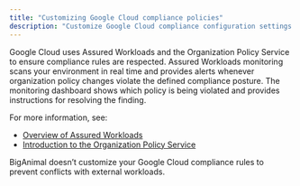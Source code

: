 ```yaml
---
title: "Customizing Google Cloud compliance policies"
description: "Customize Google Cloud compliance configuration settings to match BigAnimal's resource configurations"
---
```


Google Cloud uses Assured Workloads and the Organization Policy Service to ensure compliance rules are respected. Assured Workloads monitoring scans your environment in real time and provides alerts whenever organization policy changes violate the defined compliance posture. The monitoring dashboard shows which policy is being violated and provides instructions for resolving the finding.

For more information, see:
- [Overview of Assured Workloads](https://cloud.google.com/assured-workloads/docs/overview)
- [Introduction to the Organization Policy Service](https://cloud.google.com/resource-manager/docs/organization-policy/overview)

BigAnimal doesn’t customize your Google Cloud compliance rules to prevent conflicts with external workloads.
